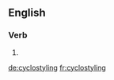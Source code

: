 
==English==

===Verb===
{{head|en}}

# {{present participle of|cyclostyle|lang=en}}

[[de:cyclostyling]]
[[fr:cyclostyling]]